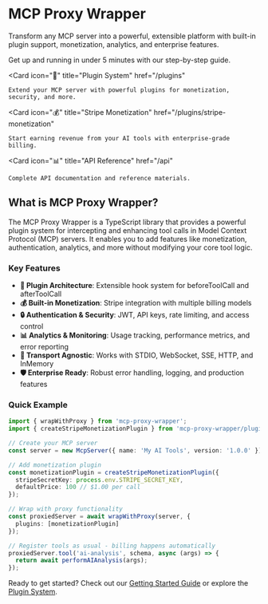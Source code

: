 
# MCP Proxy Wrapper

Transform any MCP server into a powerful, extensible platform with built-in plugin support, monetization, analytics, and enterprise features.

<Cards>
  <Card
    icon="🚀"
    title="Quick Start"
    href="/getting-started"
  >
    Get up and running in under 5 minutes with our step-by-step guide.
  </Card>
  
  <Card
    icon="🔌"
    title="Plugin System"
    href="/plugins"
  >
    Extend your MCP server with powerful plugins for monetization, security, and more.
  </Card>
  
  <Card
    icon="💰"
    title="Stripe Monetization"
    href="/plugins/stripe-monetization"
  >
    Start earning revenue from your AI tools with enterprise-grade billing.
  </Card>
  
  <Card
    icon="📊"
    title="API Reference"
    href="/api"
  >
    Complete API documentation and reference materials.
  </Card>
</Cards>

## What is MCP Proxy Wrapper?

The MCP Proxy Wrapper is a TypeScript library that provides a powerful plugin system for intercepting and enhancing tool calls in Model Context Protocol (MCP) servers. It enables you to add features like monetization, authentication, analytics, and more without modifying your core tool logic.

### Key Features

- **🔌 Plugin Architecture**: Extensible hook system for beforeToolCall and afterToolCall
- **💰 Built-in Monetization**: Stripe integration with multiple billing models
- **🔒 Authentication & Security**: JWT, API keys, rate limiting, and access control
- **📊 Analytics & Monitoring**: Usage tracking, performance metrics, and error reporting
- **🚀 Transport Agnostic**: Works with STDIO, WebSocket, SSE, HTTP, and InMemory
- **🛡️ Enterprise Ready**: Robust error handling, logging, and production features

### Quick Example

```typescript
import { wrapWithProxy } from 'mcp-proxy-wrapper';
import { createStripeMonetizationPlugin } from 'mcp-proxy-wrapper/plugins/stripe-monetization';

// Create your MCP server
const server = new McpServer({ name: 'My AI Tools', version: '1.0.0' });

// Add monetization plugin
const monetizationPlugin = createStripeMonetizationPlugin({
  stripeSecretKey: process.env.STRIPE_SECRET_KEY,
  defaultPrice: 100 // $1.00 per call
});

// Wrap with proxy functionality
const proxiedServer = await wrapWithProxy(server, {
  plugins: [monetizationPlugin]
});

// Register tools as usual - billing happens automatically
proxiedServer.tool('ai-analysis', schema, async (args) => {
  return await performAIAnalysis(args);
});
```

Ready to get started? Check out our [Getting Started Guide](/getting-started) or explore the [Plugin System](/plugins).